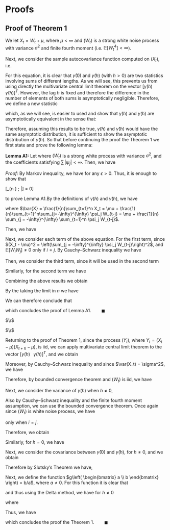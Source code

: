 # Proofs

## Proof of Theorem 1

We let $X_t = W_t + \mu$, where $\mu < \infty$ and $(W_t)$ is a strong white noise process with variance $\sigma^2$ and finite fourth moment (i.e. $\mathbb{E} [W_t^4] < \infty$). 

Next, we consider the sample autocovariance function computed on $(X_t)$, i.e.

\begin{equation*}
    \hat \gamma \left( h \right) = \frac{1}{n}\sum\limits_{t = 1}^{n - h} {\left( {{X_t} - \bar X} \right)\left( {{X_{t + h}} - \bar X} \right)}.
\end{equation*} 

For this equation, it is clear that $\hat \gamma \left( 0 \right)$ and $\hat \gamma \left( h \right)$ (with $h > 0$) are two statistics involving sums of different lengths. As we will see, this prevents us from using directly the multivariate central limit theorem on the vector $[ \hat \gamma \left( h \right) \;\;\; \hat \gamma \left( h \right) ]^T$. However, the lag $h$ is fixed and therefore the difference in the number of elements of both sums is asymptotically negligible. Therefore, we define a new statistic

\begin{equation*}
    \tilde{\gamma} \left( h \right) = \frac{1}{n}\sum\limits_{t = 1}^{n} {\left( {{X_t} - \mu} \right)\left( {{X_{t + h}} - \mu} \right)},
\end{equation*}

which, as we will see, is easier to used and show that $\hat \gamma \left( h \right)$ and $\tilde{\gamma} \left( h \right)$ are asymptotically equivalent in the sense that:

\begin{equation*}
    n^{\frac{1}{2}}[\tilde{\gamma} \left( h \right) - \hat \gamma \left( h \right)] = o_p(1).
\end{equation*}

Therefore, assuming this results to be true, $\tilde{\gamma} \left( h \right)$ and $\hat \gamma \left( h \right)$ would have the same asymptotic distribution, it is sufficient to show the asymptotic distribution of $\tilde{\gamma} \left( h \right)$. So that before continuing the proof the Theorem 1 we first state and prove the following lemma:

**Lemma A1:** Let 
\begin{equation}
X_t = \mu + \sum\limits_{j = -\infty}^{\infty} \psi_j W_{t-j},
\end{equation}
where $(W_t)$ is a strong white process with variance $\sigma^2$, and the coefficients satisfying $\sum \, |\psi_j| < \infty$. Then, we have
    \begin{equation*}
        n^{\frac{1}{2}}[\tilde{\gamma} \left( h \right) - \hat \gamma \left( h \right)] = o_p(1).
    \end{equation*}

*Proof:* By Markov inequality, we have
\begin{equation*}
\mathbb{P}\left( |n^{\frac{1}{2}}[\tilde{\gamma} \left( h \right) - \hat \gamma \left( h \right)]| \geq \epsilon \right) \leq \frac{\mathbb{E}|n^{\frac{1}{2}}[\tilde{\gamma} \left( h \right) - \hat \gamma \left( h \right)]|}{\epsilon},
\end{equation*}
for any $\epsilon > 0$. Thus, it is enough to show that 

\[\mathop {\lim }\limits_{n \to \infty } \; \mathbb{E} \left[|n^{\frac{1}{2}}[\tilde{\gamma} \left( h \right) - \hat \gamma \left( h \right)]|\right] = 0\]

to prove Lemma A1.By the definitions of $\tilde{\gamma} \left( h \right)$ and $\hat \gamma \left( h \right)$, we have
  
\begin{equation*}
\begin{aligned}
n^{\frac{1}{2}}[\tilde{\gamma} \left( h \right) - \hat \gamma \left( h \right)] &= \frac{1}{\sqrt{n}} \sum_{t = n-h+1}^{n}(X_t - \mu)(X_{t+h} - \mu) \\
&+ \frac{1}{\sqrt{n}} \sum_{t = 1}^{n-h}\left[(X_t - \mu)(X_{t+h} - \mu) - (X_t - \bar{X})(X_{t+h} - \bar{X})\right]\\
&= \frac{1}{\sqrt{n}} \sum_{t = n-h+1}^{n}(X_t - \mu)(X_{t+h} - \mu)  
+ \frac{1}{\sqrt{n}} \sum_{t = 1}^{n-h}\left[(\bar{X} - \mu)(X_t + X_{t+h} - \mu - \bar{X})\right]\\
&= \frac{1}{\sqrt{n}} \sum_{t = n-h+1}^{n} (X_t - \mu)(X_{t+h} - \mu) + \frac{1}{\sqrt{n}} (\bar{X} - \mu)\sum_{t = 1}^{n-h}(X_t + X_{t+h} - \mu - \bar{X})\\
&= \frac{1}{\sqrt{n}} \sum_{t = n-h+1}^{n} (X_t - \mu)(X_{t+h} - \mu) + \frac{1}{\sqrt{n}} (\bar{X} - \mu)\left[\sum_{t = 1+h}^{n-h}X_t - (n-h)\mu + h\bar{X}\right]\\
&= \frac{1}{\sqrt{n}} \sum_{t = n-h+1}^{n} (X_t - \mu)(X_{t+h} - \mu)
+ \frac{1}{\sqrt{n}} (\bar{X} - \mu)\left[\sum_{t = 1+h}^{n-h}(X_t - \mu) - h(\mu - \bar{X})\right]\\
&= \frac{1}{\sqrt{n}} \sum_{t = n-h+1}^{n} (X_t - \mu)(X_{t+h} - \mu) + \frac{1}{\sqrt{n}} (\bar{X} - \mu)\sum_{t = 1+h}^{n-h}(X_t - \mu) + \frac{h}{\sqrt{n}} \left(\bar{X} - \mu \right)^{2},
\end{aligned}
\end{equation*}
where $\bar{X} = \frac{1}{n}\sum_{t=1}^n X_t = \mu + \frac{1}{n}\sum_{t=1}^n\sum_{j=-\infty}^{\infty} \psi_j W_{t-j} = \mu + \frac{1}{n} \sum_{j = -\infty}^{\infty} \sum_{t=1}^n \psi_j W_{t-j}$.

Then, we have
\begin{equation*}
\begin{aligned}
\mathbb{E}\left[\left|n^{\frac{1}{2}}[\tilde{\gamma} \left( h \right) - \hat \gamma \left( h \right)]\right|\right]
&\leq \frac{1}{\sqrt{n}} \sum_{t = n-h+1}^{n} \mathbb{E}\left[\left|(X_t - \mu) \, (X_{t+h} - \mu)\right|\right]\\
&+ \frac{1}{\sqrt{n}} \mathbb{E} \left[\left|(\bar{X} - \mu) \, \sum_{t = 1+h}^{n-h}(X_t - \mu)\right|\right] +  \frac{h}{\sqrt{n}}\mathbb{E} \left[ (\bar{X} - \mu)^2 \right].
\end{aligned}
\end{equation*}

Next, we consider each term of the above equation. For the first term, since $(X_t - \mu)^2 = \left(\sum_{j = -\infty}^{\infty} \psi_j W_{t-j}\right)^2$, and $\mathbb{E}[W_iW_j] \neq 0$ only if $i = j$. By Cauchy–Schwarz inequality we have

\begin{equation*}
\mathbb{E}\left[|(X_t - \mu)(X_{t+h} - \mu)|\right] \leq \sqrt{\mathbb{E}\left[|(X_t - \mu)|^2\right] \mathbb{E}\left[|(X_{t+h} - \mu)|^2\right]} = \sigma^2 \sum_{i = -\infty}^{\infty}\psi_i^2.
\end{equation*}

Then, we consider the third term, since it will be used in the second term

\begin{equation*}
\mathbb{E}[(\bar{X} - \mu)^2] = \frac{1}{n^2} \sum_{t = 1}^{n} \sum_{i = -\infty}^{\infty} \psi_i^2 \mathbb{E}\left[ W_{t-i}^2 \right] = \frac{\sigma^2}{n} \sum_{i = -\infty}^{\infty}\psi_i^2.
\end{equation*}

Similarly, for the second term we have

\begin{equation*}
\begin{aligned}
\mathbb{E}\left[\left|(\bar{X} - \mu) \sum_{t = 1+h}^{n-h}(X_t - \mu)\right|\right] &\leq \sqrt{\mathbb{E}\left[|(\bar{X} - \mu)|^2\right] \mathbb{E}\left[|\sum_{t = 1+h}^{n-h}(X_t - \mu)|^2\right]}\\
&= \sqrt{\mathbb{E}\left[(\bar{X} - \mu)^2\right] \mathbb{E}\left[\sum_{t = 1+h}^{n-h}\left(X_t - \mu \right)^2 + \sum_{t_1 \neq t_2}(X_{t_1} - \mu)(X_{t_2} - \mu) \right]}\\
&\leq \sqrt{\frac{\sigma^2}{n} \sum_{i = -\infty}^{\infty}\psi_i^2 \cdot (n-h)\sigma^2 \left( \sum_{j = -\infty}^{\infty} |\psi_j| \right)^2}\\
&\leq \sqrt{\frac{n-2h}{n}}\sigma^2 \left(\sum_{i = -\infty}^{\infty}|\psi_i| \right)^2.
\end{aligned}
\end{equation*}


Combining the above results we obtain

\begin{equation*}
\begin{aligned}
\mathbb{E}|n^{\frac{1}{2}}[\tilde{\gamma} \left( h \right) - \hat \gamma \left( h \right)]|
&\leq \frac{1}{\sqrt{n}} h \sigma^2 \sum_{i = -\infty}^{\infty}\psi_i^2 + \sqrt{\frac{n-2h}{n^2}}\sigma^2 \left(\sum_{i = -\infty}^{\infty}|\psi_i| \right)^2 + \frac{h}{n\sqrt{n}}\sigma^2 \sum_{i = -\infty}^{\infty}\psi_i^2\\
&\leq \frac{1}{n\sqrt{n}} (nh + \sqrt{n - 2h} + h) \sigma^2 \left(\sum_{i = -\infty}^{\infty}|\psi_i|\right)^2,
\end{aligned}
\end{equation*}

By the taking the limit in $n$ we have

\begin{equation*} 
\mathop {\lim }\limits_{n \to \infty } \; \mathbb{E} \left[|n^{\frac{1}{2}}[\tilde{\gamma} \left( h \right) - \hat \gamma \left( h \right)]|\right] \leq \sigma^2 \left(\sum_{i = -\infty}^{\infty}|\psi_i|\right)^2 \mathop {\lim }\limits_{n \to \infty } \; \frac{nh + \sqrt{n - 2h} + h}{n\sqrt{n}} = 0.
\end{equation*}

We can therefore conclude that

\begin{equation*}
\sqrt{n}[\tilde{\gamma} \left( h \right) - \hat \gamma \left( h \right)] = o_p(1),
\end{equation*}

which concludes the proof of Lemma A1. $\;\;\;\;\;\;\;\; \blacksquare$  
  
$\\$ 

$\\$ 

Returning to the proof of Theorem 1, since the process $(Y_t)$, where $Y_t = \left( {{X_t} - \mu} \right)\left( {{X_{t + h}} - \mu} \right)$, is iid, we can apply multivariate central limit theorem to the vector $[ \tilde \gamma \left( h \right) \;\;\; \tilde \gamma \left( h \right) ]^T$, and we obtain

\begin{equation*} 
\begin{aligned}
    \sqrt{n}\left\{
        \begin{bmatrix}
         \tilde{\gamma} \left( 0 \right) \\
         \tilde{\gamma} \left( h \right)
        \end{bmatrix}
    - \mathbb{E}\begin{bmatrix}
         \tilde{\gamma} \left( 0 \right) \\
         \tilde{\gamma} \left( h \right)
        \end{bmatrix} \right\} 
    &= \frac{1}{\sqrt{n}}\begin{bmatrix}
         \sum\limits_{t = 1}^{n}(X_t - \mu)^2 - n\mathbb{E}\left[ \tilde{\gamma} \left( 0 \right) \right]\\
         \sum\limits_{t = 1}^{n}\left( {{X_t} - \mu} \right)\left( {{X_{t + h}} - \mu} \right) - n\mathbb{E}\left[ \tilde{\gamma} \left( h \right) \right]
        \end{bmatrix} \\
       & \overset{\mathcal{D}}{\to} 
    \mathcal{N}\left(0, n \, \var \left(\begin{bmatrix}
         \tilde{\gamma} \left( 0 \right) \\
         \tilde{\gamma} \left( h \right)
        \end{bmatrix} \right)\right)
        \end{aligned}
\end{equation*}


Moreover, by Cauchy–Schwarz inequality and since $\var(X_t) = \sigma^2$, we have
\begin{equation*}
    \sum\limits_{t = 1}^{n} {\left( {{X_t} - \mu} \right)\left( {{X_{t + h}} - \mu} \right)} \leq \sqrt{\sum\limits_{t = 1}^{n} {\left( {{X_t} - \mu} \right)^2} \sum\limits_{t = 1}^{n} {\left( {{X_{t + h}} - \mu} \right)^2}} < \infty.
\end{equation*}

Therefore, by bounded convergence theorem and $(W_t)$ is iid, we have

\begin{equation*}
\begin{aligned}
    \mathbb{E}[\tilde{\gamma} \left( h \right)] &= \frac{1}{n}\mathbb{E}\left[\sum\limits_{t = 1}^{n} {\left( {{X_t} - \mu} \right)\left( {{X_{t + h}} - \mu} \right)}\right]\\
    &= \frac{1}{n}\left[\sum\limits_{t = 1}^{n} { \mathbb{E}\left( {{X_t} - \mu} \right)\mathbb{E}\left( {{X_{t + h}} - \mu} \right)}\right] =
    \begin{cases}
        \sigma^2, & \text{for } h = 0\\
        0, & \text{for } h \neq 0
    \end{cases}.
    \end{aligned}
\end{equation*}



Next, we consider the variance of $\tilde{\gamma} \left( h \right)$ when $h \neq 0$,

\begin{equation*}
    \begin{aligned}
        var[\tilde{\gamma} \left( h \right)] &= \frac{1}{n^2}\mathbb{E}\left\{\left[\sum\limits_{t = 1}^{n} {\left( {{X_t} - \mu} \right)\left( {{X_{t + h}} - \mu} \right)}\right]^2\right\}\\
        &= \frac{1}{n^2}\mathbb{E}\left\{\left[\sum\limits_{i = 1}^{n} {\left( {{X_i} - \mu} \right)\left( {{X_{i + h}} - \mu} \right)}\right] \left[\sum\limits_{j = 1}^{n} {\left( {{X_j} - \mu} \right)\left( {{X_{j + h}} - \mu} \right)}\right]\right\}\\
        &= \frac{1}{n^2}\mathbb{E}\left[\sum\limits_{i = 1}^{n}\sum\limits_{j = 1}^{n} {\left( {{X_i} - \mu} \right)\left( {{X_{i + h}} - \mu} \right)}{\left( {{X_j} - \mu} \right)\left( {{X_{j + h}} - \mu} \right)}\right].
    \end{aligned}
\end{equation*}

Also by Cauchy–Schwarz inequality and the finite fourth moment assumption, we can use the bounded convergence theorem. Once again since $(W_t)$ is white noise process, we have 

\begin{equation*}
    \mathbb{E}\left[{\left( {{X_i} - \mu} \right)\left( {{X_{i + h}} - \mu} \right)}{\left( {{X_j} - \mu} \right)\left( {{X_{j + h}} - \mu} \right)}\right] \neq 0
\end{equation*}
only when $i = j$.

Therefore, we obtain

\begin{equation*}
    \begin{aligned}
        var[\tilde{\gamma} \left( h \right)] &= \frac{1}{n^2}\sum\limits_{i = 1}^{n} \mathbb{E}\left[ {\left( {{X_i} - \mu} \right)^2\left( {{X_{i + h}} - \mu} \right)^2}\right]\\
        &= \frac{1}{n^2}\sum\limits_{i = 1}^{n} \mathbb{E}{\left( {{X_i} - \mu} \right)^2\mathbb{E}\left( {{X_{i + h}} - \mu} \right)^2}
        = \frac{1}{n}\sigma^4.
    \end{aligned}
\end{equation*}

Similarly, for $h = 0$, we have

\begin{equation*}
    \begin{aligned}
        var[\tilde{\gamma} \left( 0 \right)] &= \frac{1}{n^2}\mathbb{E}\left\{\left[\sum\limits_{t = 1}^{n} {\left( {{X_t} - \mu} \right)^2}\right]^2\right\} - \frac{1}{n^2}\left[\mathbb{E}\sum\limits_{t = 1}^{n} {\left( {{X_t} - \mu} \right)^2}\right]^2
        = \frac{2}{n}\sigma^4.
    \end{aligned}
\end{equation*}

Next, we consider the covariance between $\tilde{\gamma} \left( 0 \right)$ and $\tilde{\gamma} \left( h \right)$, for $h \neq 0$, and we obtain

\begin{equation*}
    \begin{aligned}
        cov[\tilde{\gamma} \left( 0 \right), \tilde{\gamma} \left( h \right)] &= \mathbb{E}[\tilde{\gamma} \left( 0 \right) \tilde{\gamma} \left( h \right)] - \mathbb{E}[\tilde{\gamma} \left( 0 \right)] \mathbb{E}[\tilde{\gamma} \left( h \right)]
        = \mathbb{E}[\tilde{\gamma} \left( 0 \right) \tilde{\gamma} \left( h \right)]\\
        &= \mathbb{E}\left[\left[\sum\limits_{t = 1}^{n} {\left( {{X_t} - \mu} \right)^2}\right]\left[\sum\limits_{t = 1}^{n} {\left( {{X_t} - \mu} \right)\left( {{X_{t + h}} - \mu} \right)}\right]\right]
        = 0.
    \end{aligned}
\end{equation*} 

Therefore by Slutsky's Theorem we have,
\begin{equation*}
    \begin{aligned}
    \sqrt{n}\left\{
        \begin{bmatrix}
         \hat{\gamma} \left( 0 \right) \\
         \hat{\gamma} \left( h \right)
        \end{bmatrix}
    - \begin{bmatrix}
         \sigma^2 \\
         0
        \end{bmatrix} \right\}
    &= \sqrt{n}\left\{
        \begin{bmatrix}
         \tilde{\gamma} \left( 0 \right) \\
         \tilde{\gamma} \left( h \right)
        \end{bmatrix}
    - \begin{bmatrix}
         \sigma^2 \\
         0
        \end{bmatrix} \right\}
    + \underbrace{\sqrt{n}\left\{
        \begin{bmatrix}
         \hat{\gamma} \left( 0 \right) \\
         \hat{\gamma} \left( h \right)
        \end{bmatrix}
    - \begin{bmatrix}
         \tilde{\gamma} \left( 0 \right) \\
         \tilde{\gamma} \left( h \right)
        \end{bmatrix} \right\}}_{\overset{p}{\to} 0}\\
    &\overset{\mathcal{D}}{\to} 
    \mathcal{N}\left(0, \begin{bmatrix}
         2\sigma^4 & 0\\
         0 & \sigma^4
        \end{bmatrix} \right).
    \end{aligned}
\end{equation*}

Next, we define the function $g\left( \begin{bmatrix}
         a \\
         b
        \end{bmatrix} \right) = b/a$, where $a \neq 0$. For this function it is clear that

  \begin{equation*}
        \nabla g\left( \begin{bmatrix}
         a \\
         b
        \end{bmatrix} \right) = \begin{bmatrix}
         -\frac{b}{a^2} \\
         \frac{1}{a}
        \end{bmatrix}^{T} ,
  \end{equation*}

and thus using the Delta method, we have for $h \neq 0$

\begin{equation*}
    \begin{aligned}
    \sqrt{n}\hat{\rho}(h) =
    \sqrt{n}\left\{g\left(
        \begin{bmatrix}
         \hat{\gamma} \left( 0 \right) \\
         \hat{\gamma} \left( h \right)
        \end{bmatrix} \right)
    - {\mu} \right\}
    &\overset{\mathcal{D}}{\to} 
    \mathcal{N}\left(0, \sigma_r^2 \right),
    \end{aligned}
\end{equation*}

where 

\begin{equation*} 
\begin{aligned}
{\mu} &= \nabla g\left(\begin{bmatrix}
         \sigma^2 & 0
        \end{bmatrix} \right) = 0,\\
\sigma_r^2 &= \nabla g\left(\begin{bmatrix}
         \sigma^2 \\
         0
        \end{bmatrix} \right) \begin{bmatrix}
         2\sigma^4 & 0\\
         0 & \sigma^4
        \end{bmatrix} \nabla g\left(\begin{bmatrix}
         \sigma^2 \\
         0
        \end{bmatrix} \right)^{T}
         = \begin{bmatrix}
         0 & \sigma^{-2}
        \end{bmatrix}  \begin{bmatrix}
         2\sigma^4 & 0\\
         0 & \sigma^4
        \end{bmatrix} \begin{bmatrix}
         0 \\
         \sigma^{-2}
        \end{bmatrix} = 1.
    \end{aligned}
\end{equation*}

Thus, we have

\begin{equation*}
    \sqrt{n}\hat{\rho}(h) \overset{\mathcal{D}}{\to} 
    \mathcal{N}\left(0, 1 \right),
\end{equation*} 
   
which concludes the proof the Theorem 1. $\;\;\;\;\;\;\;\; \blacksquare$


